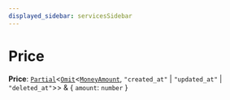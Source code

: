 ```yaml
---
displayed_sidebar: servicesSidebar
---
```



# Price

 **Price**: [`Partial`](Partial.mdx)<[`Omit`](Omit.mdx)<[`MoneyAmount`](../classes/MoneyAmount.mdx), ``"created_at"`` \| ``"updated_at"`` \| ``"deleted_at"``\>\> & { `amount`: `number`  }
